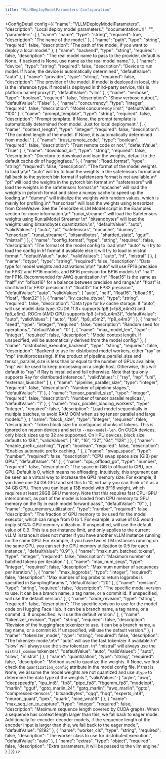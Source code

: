 ```yaml
---
title: "VLLMDeployModelParameters Configuration"
---
```



<ConfigDetail config={{
  "name": "VLLMDeployModelParameters",
  "description": "Local deploy model parameters.",
  "documentationUrl": "",
  "parameters": [
    {
      "name": "name",
      "type": "string",
      "required": true,
      "description": "The name of the model."
    },
    {
      "name": "path",
      "type": "string",
      "required": false,
      "description": "The path of the model, if you want to deploy a local model."
    },
    {
      "name": "backend",
      "type": "string",
      "required": false,
      "description": "The real model name to pass to the provider, default is None. If backend is None, use name as the real model name."
    },
    {
      "name": "device",
      "type": "string",
      "required": false,
      "description": "Device to run model. If None, the device is automatically determined",
      "defaultValue": "auto"
    },
    {
      "name": "provider",
      "type": "string",
      "required": false,
      "description": "The provider of the model. If model is deployed in local, this is the inference type. If model is deployed in third-party service, this is platform name('proxy/<platform>')",
      "defaultValue": "vllm"
    },
    {
      "name": "verbose",
      "type": "boolean",
      "required": false,
      "description": "Show verbose output.",
      "defaultValue": "False"
    },
    {
      "name": "concurrency",
      "type": "integer",
      "required": false,
      "description": "Model concurrency limit",
      "defaultValue": "100"
    },
    {
      "name": "prompt_template",
      "type": "string",
      "required": false,
      "description": "Prompt template. If None, the prompt template is automatically determined from model. Just for local deployment."
    },
    {
      "name": "context_length",
      "type": "integer",
      "required": false,
      "description": "The context length of the model. If None, it is automatically determined from model."
    },
    {
      "name": "trust_remote_code",
      "type": "boolean",
      "required": false,
      "description": "Trust remote code or not.",
      "defaultValue": "True"
    },
    {
      "name": "download_dir",
      "type": "string",
      "required": false,
      "description": "Directory to download and load the weights, default to the default cache dir of huggingface."
    },
    {
      "name": "load_format",
      "type": "string",
      "required": false,
      "description": "The format of the model weights to load.\n\n* \"auto\" will try to load the weights in the safetensors format and fall back to the pytorch bin format if safetensors format is not available.\n* \"pt\" will load the weights in the pytorch bin format.\n* \"safetensors\" will load the weights in the safetensors format.\n* \"npcache\" will load the weights in pytorch format and store a numpy cache to speed up the loading.\n* \"dummy\" will initialize the weights with random values, which is mainly for profiling.\n* \"tensorizer\" will load the weights using tensorizer from CoreWeave. See the Tensorize vLLM Model script in the Examples section for more information.\n* \"runai_streamer\" will load the Safetensors weights using Run:aiModel Streamer \n* \"bitsandbytes\" will load the weights using bitsandbytes quantization.\n",
      "defaultValue": "auto",
      "validValues": [
        "auto",
        "pt",
        "safetensors",
        "npcache",
        "dummy",
        "tensorizer",
        "runai_streamer",
        "bitsandbytes",
        "sharded_state",
        "gguf",
        "mistral"
      ]
    },
    {
      "name": "config_format",
      "type": "string",
      "required": false,
      "description": "The format of the model config to load.\n\n* \"auto\" will try to load the config in hf format if available else it will try to load in mistral format ",
      "defaultValue": "auto",
      "validValues": [
        "auto",
        "hf",
        "mistral"
      ]
    },
    {
      "name": "dtype",
      "type": "string",
      "required": false,
      "description": "Data type for model weights and activations.\n\n* \"auto\" will use FP16 precision for FP32 and FP16 models, and BF16 precision for BF16 models.\n* \"half\" for FP16. Recommended for AWQ quantization.\n* \"float16\" is the same as \"half\".\n* \"bfloat16\" for a balance between precision and range.\n* \"float\" is shorthand for FP32 precision.\n* \"float32\" for FP32 precision.",
      "defaultValue": "auto",
      "validValues": [
        "auto",
        "half",
        "float16",
        "bfloat16",
        "float",
        "float32"
      ]
    },
    {
      "name": "kv_cache_dtype",
      "type": "string",
      "required": false,
      "description": "Data type for kv cache storage. If \"auto\", will use model data type. CUDA 11.8+ supports fp8 (=fp8_e4m3) and fp8_e5m2. ROCm (AMD GPU) supports fp8 (=fp8_e4m3)",
      "defaultValue": "auto",
      "validValues": [
        "auto",
        "fp8",
        "fp8_e5m2",
        "fp8_e4m3"
      ]
    },
    {
      "name": "seed",
      "type": "integer",
      "required": false,
      "description": "Random seed for operations.",
      "defaultValue": "0"
    },
    {
      "name": "max_model_len",
      "type": "integer",
      "required": false,
      "description": "Model context length. If unspecified, will be automatically derived from the model config."
    },
    {
      "name": "distributed_executor_backend",
      "type": "string",
      "required": false,
      "description": "Backend to use for distributed model workers, either \"ray\" or \"mp\" (multiprocessing). If the product of pipeline_parallel_size and tensor_parallel_size is less than or equal to the number of GPUs available, \"mp\" will be used to keep processing on a single host. Otherwise, this will default to \"ray\" if Ray is installed and fail otherwise. Note that tpu only supports Ray for distributed inference.",
      "validValues": [
        "ray",
        "mp",
        "uni",
        "external_launcher"
      ]
    },
    {
      "name": "pipeline_parallel_size",
      "type": "integer",
      "required": false,
      "description": "Number of pipeline stages.",
      "defaultValue": "1"
    },
    {
      "name": "tensor_parallel_size",
      "type": "integer",
      "required": false,
      "description": "Number of tensor parallel replicas.",
      "defaultValue": "1"
    },
    {
      "name": "max_parallel_loading_workers",
      "type": "integer",
      "required": false,
      "description": "Load model sequentially in multiple batches, to avoid RAM OOM when using tensor parallel and large models."
    },
    {
      "name": "block_size",
      "type": "integer",
      "required": false,
      "description": "Token block size for contiguous chunks of tokens. This is ignored on neuron devices and set to ``--max-model-len``. On CUDA devices, only block sizes up to 32 are supported. On HPU devices, block size defaults to 128.",
      "validValues": [
        "8",
        "16",
        "32",
        "64",
        "128"
      ]
    },
    {
      "name": "enable_prefix_caching",
      "type": "boolean",
      "required": false,
      "description": "Enables automatic prefix caching. "
    },
    {
      "name": "swap_space",
      "type": "number",
      "required": false,
      "description": "CPU swap space size (GiB) per GPU.",
      "defaultValue": "4"
    },
    {
      "name": "cpu_offload_gb",
      "type": "number",
      "required": false,
      "description": "The space in GiB to offload to CPU, per GPU. Default is 0, which means no offloading. Intuitively, this argument can be seen as a virtual way to increase the GPU memory size. For example, if you have one 24 GB GPU and set this to 10, virtually you can think of it as a 34 GB GPU. Then you can load a 13B model with BF16 weight, which requires at least 26GB GPU memory. Note that this requires fast CPU-GPU interconnect, as part of the model is loaded from CPU memory to GPU memory on the fly in each model forward pass.",
      "defaultValue": "0"
    },
    {
      "name": "gpu_memory_utilization",
      "type": "number",
      "required": false,
      "description": "The fraction of GPU memory to be used for the model executor, which can range from 0 to 1. For example, a value of 0.5 would imply 50%% GPU memory utilization. If unspecified, will use the default value of 0.9. This is a per-instance limit, and only applies to the current vLLM instance.It does not matter if you have another vLLM instance running on the same GPU. For example, if you have two vLLM instances running on the same GPU, you can set the GPU memory utilization to 0.5 for each instance.",
      "defaultValue": "0.9"
    },
    {
      "name": "max_num_batched_tokens",
      "type": "integer",
      "required": false,
      "description": "Maximum number of batched tokens per iteration."
    },
    {
      "name": "max_num_seqs",
      "type": "integer",
      "required": false,
      "description": "Maximum number of sequences per iteration."
    },
    {
      "name": "max_logprobs",
      "type": "integer",
      "required": false,
      "description": "Max number of log probs to return logprobs is specified in SamplingParams.",
      "defaultValue": "20"
    },
    {
      "name": "revision",
      "type": "string",
      "required": false,
      "description": "The specific model version to use. It can be a branch name, a tag name, or a commit id. If unspecified, will use the default version."
    },
    {
      "name": "code_revision",
      "type": "string",
      "required": false,
      "description": "The specific revision to use for the model code on Hugging Face Hub. It can be a branch name, a tag name, or a commit id. If unspecified, will use the default version."
    },
    {
      "name": "tokenizer_revision",
      "type": "string",
      "required": false,
      "description": "Revision of the huggingface tokenizer to use. It can be a branch name, a tag name, or a commit id. If unspecified, will use the default version."
    },
    {
      "name": "tokenizer_mode",
      "type": "string",
      "required": false,
      "description": "The tokenizer mode.\n\n* \"auto\" will use the fast tokenizer if available.\n* \"slow\" will always use the slow tokenizer. \n* \"mistral\" will always use the `mistral_common` tokenizer.",
      "defaultValue": "auto",
      "validValues": [
        "auto",
        "slow",
        "mistral"
      ]
    },
    {
      "name": "quantization",
      "type": "string",
      "required": false,
      "description": "Method used to quantize the weights. If None, we first check the `quantization_config` attribute in the model config file. If that is None, we assume the model weights are not quantized and use `dtype` to determine the data type of the weights.",
      "validValues": [
        "aqlm",
        "awq",
        "deepspeedfp",
        "tpu_int8",
        "fp8",
        "ptpc_fp8",
        "fbgemm_fp8",
        "modelopt",
        "marlin",
        "gguf",
        "gptq_marlin_24",
        "gptq_marlin",
        "awq_marlin",
        "gptq",
        "compressed-tensors",
        "bitsandbytes",
        "qqq",
        "hqq",
        "experts_int8",
        "neuron_quant",
        "ipex",
        "quark",
        "moe_wna16"
      ]
    },
    {
      "name": "max_seq_len_to_capture",
      "type": "integer",
      "required": false,
      "description": "Maximum sequence length covered by CUDA graphs. When a sequence has context length larger than this, we fall back to eager mode. Additionally for encoder-decoder models, if the sequence length of the encoder input is larger than this, we fall back to the eager mode.",
      "defaultValue": "8192"
    },
    {
      "name": "worker_cls",
      "type": "string",
      "required": false,
      "description": "The worker class to use for distributed execution.",
      "defaultValue": "auto"
    },
    {
      "name": "extras",
      "type": "object",
      "required": false,
      "description": "Extra parameters, it will be passed to the vllm engine."
    }
  ]
}} />

